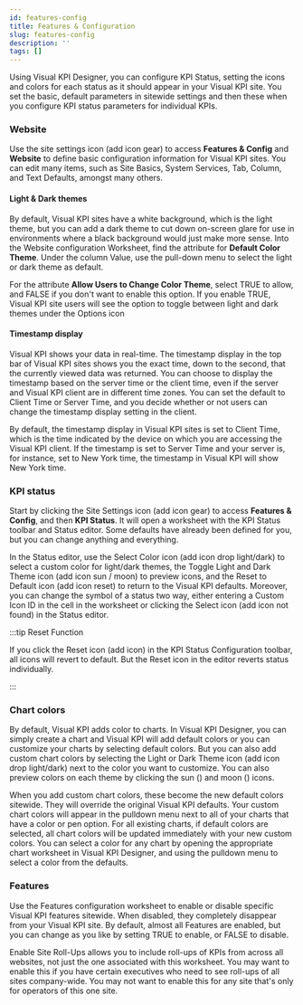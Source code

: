 ```yaml
---
id: features-config
title: Features & Configuration
slug: features-config
description: ''
tags: []
---
```



Using Visual KPI Designer, you can configure KPI Status, setting the icons and colors for each status as it should appear in your Visual KPI site. You set the basic, default parameters in sitewide settings and then these when you configure KPI status parameters for individual KPIs.

<StylizedImage
  imgURL="img/site-settings/kpistatuscolor-enduser.png"
  alt="KPI Status End User View"
/>

### Website

Use the site settings icon (add icon gear) to access **Features & Config** and **Website** to define basic configuration information for Visual KPI sites. You can edit many items, such as Site Basics, System Services, Tab, Column, and Text Defaults, amongst many others.

<StylizedImage
  imgURL="img/site-settings/website-worksheet.png"
  alt="Website Settings Worksheet"
/>

#### Light & Dark themes

By default, Visual KPI sites have a white background, which is the light theme, but you can add a dark theme to cut down on-screen glare for use in environments where a black background would just make more sense. Into the Website configuration Worksheet, find the attribute for **Default Color Theme**. Under the column Value, use the pull-down menu to select the light or dark theme as default.

For the attribute **Allow Users to Change Color Theme**, select TRUE to allow, and FALSE if you don't want to enable this option. If you enable TRUE, Visual KPI site users will see the option to toggle between light and dark themes under the Options icon

#### Timestamp display

Visual KPI shows your data in real-time. The timestamp display in the top bar of Visual KPI sites shows you the exact time, down to the second, that the currently viewed data was returned. You can choose to display the timestamp based on the server time or the client time, even if the server and Visual KPI client are in different time zones. You can set the default to Client Time or Server Time, and you decide whether or not users can change the timestamp display setting in the client.

By default, the timestamp display in Visual KPI sites is set to Client Time, which is the time indicated by the device on which you are accessing the Visual KPI client. If the timestamp is set to Server Time and your server is, for instance, set to New York time, the timestamp in Visual KPI will show New York time.

### KPI status

Start by clicking the Site Settings icon (add icon gear) to access **Features & Config**, and then **KPI Status**. It will open a worksheet with the KPI Status toolbar and Status editor. Some defaults have already been defined for you, but you can change anything and everything.

In the Status editor, use the Select Color icon (add icon drop light/dark) to select a custom color for light/dark themes, the Toggle Light and Dark Theme icon (add icon sun / moon) to preview icons, and the Reset to Default icon (add icon reset) to return to the Visual KPI defaults. Moreover, you can change the symbol of a status two way, either entering a Custom Icon ID in the cell in the worksheet or clicking the Select icon (add icon not found) in the Status editor.

<StylizedImage
  imgURL="img/site-settings/kpistatus-worksheet.png"
  alt="KPI Status Worksheet"
/>

:::tip Reset Function 

If you click the Reset icon (add icon) in the KPI Status Configuration toolbar, all icons will revert to default. But the Reset icon in the editor reverts status individually.

:::

### Chart colors

By default, Visual KPI adds color to charts. In Visual KPI Designer, you can simply create a chart and Visual KPI will add default colors or you can customize your charts by selecting default colors. But you can also add custom chart colors by selecting the Light or Dark Theme icon (add icon drop light/dark) next to the color you want to customize. You can also preview colors on each theme by clicking the sun () and moon () icons.

<StylizedImage
  imgURL="img/site-settings/chartscolors-worksheet.png"
  alt="Chart Colors Worksheet"
/>

When you add custom chart colors, these become the new default colors sitewide. They will override the original Visual KPI defaults. Your custom chart colors will appear in the pulldown menu next to all of your charts that have a color or pen option. For all existing charts, if default colors are selected, all chart colors will be updated immediately with your new custom colors. You can select a color for any chart by opening the appropriate chart worksheet in Visual KPI Designer, and using the pulldown menu to select a color from the defaults.

### Features

Use the Features configuration worksheet to enable or disable specific Visual KPI features sitewide. When disabled, they completely disappear from your Visual KPI site. By default, almost all Features are enabled, but you can change as you like by setting TRUE to enable, or FALSE to disable.

<StylizedImage
  imgURL="img/site-settings/features-worksheet.png"
  alt="Features Worksheet"
/>

Enable Site Roll-Ups allows you to include roll-ups of KPIs from across all websites, not just the one associated with this worksheet. You may want to enable this if you have certain executives who need to see roll-ups of all sites company-wide. You may not want to enable this for any site that's only for operators of this one site.


